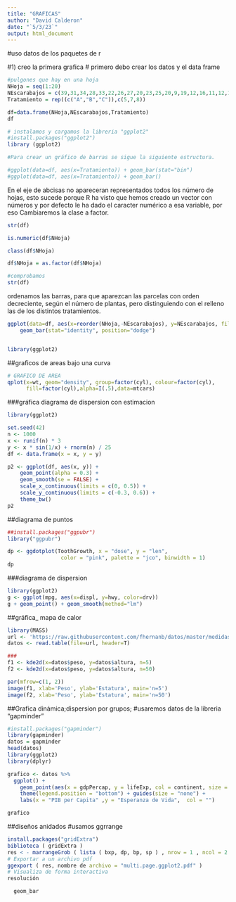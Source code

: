 ---
title: "GRAFICAS"
author: "David Calderon"
date: "`5/3/23`"
output: html_document
---

#uso datos de los paquetes de r


#1) creo la primera grafica \# primero debo crear los datos y el data frame

```{r}
#pulgones que hay en una hoja
NHoja = seq(1:20)
NEscarabajos = c(39,31,34,28,33,22,26,27,20,23,25,20,9,19,12,16,11,12,17,10)
Tratamiento = rep((c("A","B","C")),c(5,7,8))

df=data.frame(NHoja,NEscarabajos,Tratamiento) 
df
```

```{r}
# instalamos y cargamos la libreria "ggplot2"
#install.packages("ggplot2") 
library (ggplot2)
```

```{r}
#Para crear un gráfico de barras se sigue la siguiente estructura.

#ggplot(data=df, aes(x=Tratamiento)) + geom_bar(stat="bin")
#ggplot(data=df, aes(x=Tratamiento)) + geom_bar()

```



En el eje de abcisas no apareceran representados todos los número de hojas, esto sucede porque R ha visto que hemos creado un vector con números y por defecto le ha dado el caracter numérico a esa variable, por eso Cambiaremos la clase a factor.

```{r}
str(df)

```

```{r}
is.numeric(df$NHoja)

```

```{r}
class(df$NHoja)

```

```{r}
df$NHoja = as.factor(df$NHoja)

```

```{r}
#comprobamos
str(df)

```


ordenamos las barras, para que aparezcan las parcelas con orden decreciente, según el número de plantas, pero distinguiendo con el relleno las de los distintos tratamientos.

```{r}
ggplot(data=df, aes(x=reorder(NHoja,-NEscarabajos), y=NEscarabajos, fill=Tratamiento)) + 
    geom_bar(stat="identity", position="dodge")
```

```{r}
```


```{r}
library(ggplot2)
```
##graficos de areas bajo una curva
```{r}
# GRAFICO DE AREA
qplot(x=wt, geom="density", group=factor(cyl), colour=factor(cyl),
      fill=factor(cyl),alpha=I(.5),data=mtcars)

```
###gráfica diagrama de dispersion con estimacion 


```{r}
library(ggplot2)

set.seed(42)
n <- 1000
x <- runif(n) * 3
y <- x * sin(1/x) + rnorm(n) / 25
df <- data.frame(x = x, y = y)

p2 <- ggplot(df, aes(x, y)) +
    geom_point(alpha = 0.3) +
    geom_smooth(se = FALSE) +
    scale_x_continuous(limits = c(0, 0.5)) +
    scale_y_continuous(limits = c(-0.3, 0.6)) +
    theme_bw()
p2
```
##diagrama de puntos 

```{r}
##install.packages("ggpubr")
library("ggpubr")
```

```{r}
dp <- ggdotplot(ToothGrowth, x = "dose", y = "len",
                 color = "pink", palette = "jco", binwidth = 1)
dp
```
###diagrama de dispersion
```{r}
library(ggplot2)
g <- ggplot(mpg, aes(x=displ, y=hwy, color=drv))
g + geom_point() + geom_smooth(method="lm")
```
##gráfica_ mapa de calor


```{r}
library(MASS)
url <- 'https://raw.githubusercontent.com/fhernanb/datos/master/medidas_cuerpo'
datos <- read.table(file=url, header=T)

###
f1 <- kde2d(x=datos$peso, y=datos$altura, n=5)
f2 <- kde2d(x=datos$peso, y=datos$altura, n=50)
```

```{r}
par(mfrow=c(1, 2))
image(f1, xlab='Peso', ylab='Estatura', main='n=5')
image(f2, xlab='Peso', ylab='Estatura', main='n=50')
```


##Grafica dinámica;dispersion por grupos;
#usaremos datos de la libreria "gapminder"
```{r}
#install.packages("gapminder")
library(gapminder)
datos = gapminder
head(datos)
library(ggplot2)
library(dplyr)

grafico <- datos %>%
  ggplot() + 
    geom_point(aes(x = gdpPercap, y = lifeExp, col = continent, size = pop), alpha = 0.8) + theme_minimal() + 
    theme(legend.position = "bottom") + guides(size = "none") + 
    labs(x = "PIB per Capita" ,y = "Esperanza de Vida",  col = "") 

grafico
```
##diseños anidados
#usamos ggrrange
```{r}
install.packages("gridExtra")
biblioteca ( gridExtra )
res < - marrangeGrob ( lista ( bxp, dp, bp, sp ) , nrow = 1 , ncol = 2 )
# Exportar a un archivo pdf
ggexport ( res, nombre de archivo = "multi.page.ggplot2.pdf" )
# Visualiza de forma interactiva
resolución
```

```{r}
  geom_bar
```

